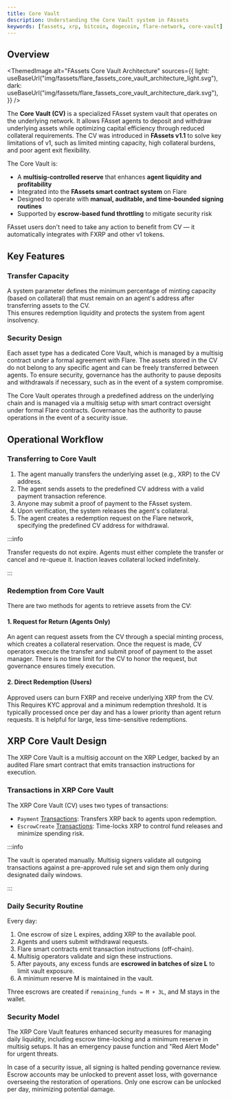 ```yaml
---
title: Core Vault
description: Understanding the Core Vault system in FAssets
keywords: [fassets, xrp, bitcoin, dogecoin, flare-network, core-vault]
---
```



## Overview

<ThemedImage
  alt="FAssets Core Vault Architecture"
  sources={{
    light: useBaseUrl("img/fassets/flare_fassets_core_vault_architecture_light.svg"),
    dark: useBaseUrl("img/fassets/flare_fassets_core_vault_architecture_dark.svg"),
  }}
/>

The **Core Vault (CV)** is a specialized FAsset system vault that operates on the underlying network.
It allows FAsset agents to deposit and withdraw underlying assets while optimizing capital efficiency through reduced collateral requirements. 
The CV was introduced in **FAssets v1.1** to solve key limitations of v1, such as limited minting capacity, high collateral burdens, and poor agent exit flexibility.


The Core Vault is:
- A **multisig-controlled reserve** that enhances **agent liquidity and profitability**
- Integrated into the **FAssets smart contract system** on Flare
- Designed to operate with **manual, auditable, and time-bounded signing routines**
- Supported by **escrow-based fund throttling** to mitigate security risk

FAsset users don't need to take any action to benefit from CV — it automatically integrates with FXRP and other v1 tokens.

## Key Features

### Transfer Capacity

A system parameter defines the minimum percentage of minting capacity (based on collateral) that must remain on an agent's address after transferring assets to the CV.  
This ensures redemption liquidity and protects the system from agent insolvency.

### Security Design

Each asset type has a dedicated Core Vault, which is managed by a multisig contract under a formal agreement with Flare.
The assets stored in the CV do not belong to any specific agent and can be freely transferred between agents.
To ensure security, governance has the authority to pause deposits and withdrawals if necessary, such as in the event of a system compromise.

The Core Vault operates through a predefined address on the underlying chain and is managed via a multisig setup with smart contract oversight under formal Flare contracts.
Governance has the authority to pause operations in the event of a security issue.

## Operational Workflow

### Transferring to Core Vault

1.	The agent manually transfers the underlying asset (e.g., XRP) to the CV address.
2.	The agent sends assets to the predefined CV address with a valid payment transaction reference.
3.	Anyone may submit a proof of payment to the FAsset system.
4.	Upon verification, the system releases the agent's collateral.
5.	The agent creates a redemption request on the Flare network, specifying the predefined CV address for withdrawal.

:::info

   Transfer requests do not expire. Agents must either complete the transfer or cancel and re-queue it. Inaction leaves collateral locked indefinitely.

:::

### Redemption from Core Vault

There are two methods for agents to retrieve assets from the CV:

#### 1. Request for Return (Agents Only)

An agent can request assets from the CV through a special minting process, which creates a collateral reservation. 
Once the request is made, CV operators execute the transfer and submit proof of payment to the asset manager.
There is no time limit for the CV to honor the request, but governance ensures timely execution.

#### 2. Direct Redemption (Users)

Approved users can burn FXRP and receive underlying XRP from the CV.
This Requires KYC approval and a minimum redemption threshold.
It is typically processed once per day and has a lower priority than agent return requests.
It is helpful for large, less time-sensitive redemptions.

## XRP Core Vault Design

The XRP Core Vault is a multisig account on the XRP Ledger, backed by an audited Flare smart contract that emits transaction instructions for execution.

### Transactions in XRP Core Vault

The XRP Core Vault (CV) uses two types of transactions:
- `Payment` [Transactions](https://xrpl.org/docs/references/protocol/transactions/types/payment): Transfers XRP back to agents upon redemption.
- `EscrowCreate` [Transactions](https://xrpl.org/docs/references/protocol/transactions/types/escrowcreate): Time-locks XRP to control fund releases and minimize spending risk.

:::info

   The vault is operated manually.
   Multisig signers validate all outgoing transactions against a pre-approved rule set and sign them only during designated daily windows.

:::

### Daily Security Routine

Every day:
1. One escrow of size L expires, adding XRP to the available pool.
2. Agents and users submit withdrawal requests.
3. Flare smart contracts emit transaction instructions (off-chain).
4. Multisig operators validate and sign these instructions.
5. After payouts, any excess funds are **escrowed in batches of size L** to limit vault exposure.
6. A minimum reserve M is maintained in the vault.

Three escrows are created if `remaining_funds = M + 3L`, and M stays in the wallet.

### Security Model

The XRP Core Vault features enhanced security measures for managing daily liquidity, including escrow time-locking and a minimum reserve in multisig setups. It has an emergency pause function and "Red Alert Mode" for urgent threats.

In case of a security issue, all signing is halted pending governance review. Escrow accounts may be unlocked to prevent asset loss, with governance overseeing the restoration of operations. Only one escrow can be unlocked per day, minimizing potential damage.
